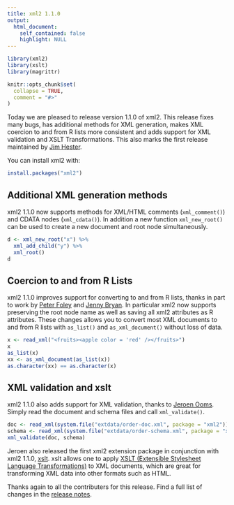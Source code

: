 ```yaml
---
title: xml2 1.1.0
output:
  html_document:
    self_contained: false
    highlight: NULL
---
```


```r
library(xml2)
library(xslt)
library(magrittr)

knitr::opts_chunk$set(
  collapse = TRUE,
  comment = "#>"
)
```
<meta charset="utf-8">

Today we are pleased to release version 1.1.0 of xml2. This release fixes many
bugs, has additional methods for XML generation, makes XML coercion to and
from R lists more consistent and adds support for XML validation and XSLT
Transformations. This also marks the first release maintained by [Jim
Hester](https://github.com/jimhester).

You can install xml2 with:

```r
install.packages("xml2")
```

## Additional XML generation methods

xml2 1.1.0 now supports methods for XML/HTML comments (`xml_comment()`) and
CDATA nodes (`xml_cdata()`). In addition a new function `xml_new_root()` can be
used to create a new document and root node simultaneously.

```r
d <- xml_new_root("x") %>%
  xml_add_child("y") %>%
  xml_root()
d
```

## Coercion to and from R Lists
xml2 1.1.0 improves support for converting to and from R lists, thanks in part
to work by [Peter Foley](https://github.com/peterfoley) and [Jenny
Bryan](github.com/jennybc). In particular xml2 now supports preserving the root
node name as well as saving all xml2 attributes as R attributes. These changes
allows you to convert most XML documents to and from R lists with `as_list()`
and `as_xml_document()` without loss of data.

```r
x <- read_xml("<fruits><apple color = 'red' /></fruits>")
x
as_list(x)
xx <- as_xml_document(as_list(x))
as.character(xx) == as.character(x)
```

## XML validation and xslt

xml2 1.1.0 also adds support for XML validation, thanks to [Jeroen
Ooms](https://github.com/jeroenooms).
Simply read the document and schema files and call `xml_validate()`.

```r
doc <- read_xml(system.file("extdata/order-doc.xml", package = "xml2"))
schema <- read_xml(system.file("extdata/order-schema.xml", package = "xml2"))
xml_validate(doc, schema)
```

Jeroen also released the first xml2 extension package in conjunction with xml2
1.1.0, [xslt](https://cran.r-project.org/package=xslt). xslt allows one to
apply [XSLT (Extensible Stylesheet Language
Transformations)](https://en.wikipedia.org/wiki/XSLT) to XML documents, which
are great for transforming XML data into other formats such as HTML.

Thanks again to all the contributers for this release. Find a full list of
changes in the [release notes](https://github.com/hadley/xml2/releases/tag/v1.1.0).
